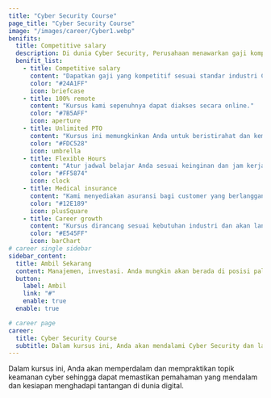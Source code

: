 ```yaml
---
title: "Cyber Security Course"
page_title: "Cyber Security Course"
image: "/images/career/Cyber1.webp"
benifits:
  title: Competitive salary
  description: Di dunia Cyber Security, Perusahaan menawarkan gaji kompetitif yang menarik, memastikan setiap ahli dihargai dengan sepadan atas kontribusi mereka yang tak ternilai
  benifit_list:
    - title: Competitive salary
      content: "Dapatkan gaji yang kompetitif sesuai standar industri Cyber Security."
      color: "#24A1FF"
      icon: briefcase
    - title: 100% remote
      content: "Kursus kami sepenuhnya dapat diakses secara online."
      color: "#7B5AFF"
      icon: aperture
    - title: Unlimited PTO
      content: "Kursus ini memungkinkan Anda untuk beristirahat dan kembali belajar dengan energi yang lebih baik."
      color: "#FDC528"
      icon: umbrella
    - title: Flexible Hours
      content: "Atur jadwal belajar Anda sesuai keinginan dan jam kerja anda"
      color: "#FF5874"
      icon: clock
    - title: Medical insurance
      content: "Kami menyediakan asuransi bagi customer yang berlangganan course"
      color: "#12E189"
      icon: plusSquare
    - title: Career growth
      content: "Kursus dirancang sesuai kebutuhan industri dan akan langsung disalurkan kerja"
      color: "#E545FF"
      icon: barChart
# career single sidebar
sidebar_content:
  title: Ambil Sekarang
  content: Manajemen, investasi. Anda mungkin akan berada di posisi paling penting di perusahaan, garis depan membantu
  button:
    label: Ambil
    link: "#"
    enable: true
  enable: true

# career page
career:
  title: Cyber Security Course
  subtitle: Dalam kursus ini, Anda akan mendalami Cyber Security dan langsung mempraktekkan setiap konsep, memastikan pemahaman mendalam dan kesiapan menghadapi tantangan dunia digital.
---
```


Dalam kursus ini, Anda akan memperdalam dan mempraktikan topik keamanan cyber sehingga dapat memastikan pemahaman yang mendalam dan kesiapan menghadapi tantangan di dunia digital.
